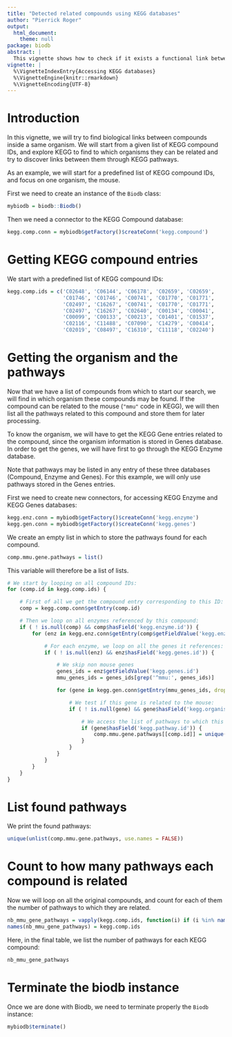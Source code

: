 ```yaml
---
title: "Detected related compounds using KEGG databases"
author: "Pierrick Roger"
output:
  html_document:
    theme: null
package: biodb
abstract: |
  This vignette shows how to check if it exists a functional link between compounds, in pathways, using KEGG databases.
vignette: |
  %\VignetteIndexEntry{Accessing KEGG databases}
  %\VignetteEngine{knitr::rmarkdown}
  %\VignetteEncoding{UTF-8}
---
```


# Introduction

In this vignette, we will try to find biological links between compounds inside a same organism. We will start from a given list of KEGG compound IDs, and explore KEGG to find to which organisms they can be related and try to discover links between them through KEGG pathways.

As an example, we will start for a predefined list of KEGG compound IDs, and focus on one organism, the mouse.

First we need to create an instance of the `Biodb` class:
```r
mybiodb = biodb::Biodb()
```

Then we need a connector to the KEGG Compound database:
```r
kegg.comp.conn = mybiodb$getFactory()$createConn('kegg.compound')
```

# Getting KEGG compound entries

We start with a predefined list of KEGG compound IDs:
```r
kegg.comp.ids = c('C02648', 'C06144', 'C06178', 'C02659', 'C02659',
                  'C01746', 'C01746', 'C00741', 'C01770', 'C01771',
                  'C02497', 'C16267', 'C00741', 'C01770', 'C01771',
                  'C02497', 'C16267', 'C02640', 'C00134', 'C00041',
                  'C00099', 'C00133', 'C00213', 'C01401', 'C01537',
                  'C02116', 'C11488', 'C07090', 'C14279', 'C00414',
                  'C02019', 'C08497', 'C16310', 'C11118', 'C02240')
```

# Getting the organism and the pathways

Now that we have a list of compounds from which to start our search, we will find in which organism these compounds may be found. If the compound can be related to the mouse (`"mmu"` code in KEGG), we will then list all the pathways related to this compound and store them for later processing.

To know the organism, we will have to get the KEGG Gene entries related to the compound, since the organism information is stored in Genes database.
In order to get the genes, we will have first to go through the KEGG Enzyme database.

Note that pathways may be listed in any entry of these three databases (Compound, Enzyme and Genes). For this example, we will only use pathways stored in the Genes entries.

First we need to create new connectors, for accessing KEGG Enzyme and KEGG Genes databases:
```r
kegg.enz.conn = mybiodb$getFactory()$createConn('kegg.enzyme')
kegg.gen.conn = mybiodb$getFactory()$createConn('kegg.genes')
```

We create an empty list in which to store the pathways found for each compound.
```r
comp.mmu.gene.pathways = list()
```
This variable will therefore be a list of lists.

```r
# We start by looping on all compound IDs:
for (comp.id in kegg.comp.ids) {

	# First of all we get the compound entry corresponding to this ID:
	comp = kegg.comp.conn$getEntry(comp.id)

	# Then we loop on all enzymes referenced by this compound:
	if ( ! is.null(comp) && comp$hasField('kegg.enzyme.id')) {
		for (enz in kegg.enz.conn$getEntry(comp$getFieldValue('kegg.enzyme.id'), drop = FALSE)) {

			# For each enzyme, we loop on all the genes it references:
			if ( ! is.null(enz) && enz$hasField('kegg.genes.id')) {

				# We skip non mouse genes
				genes_ids = enz$getFieldValue('kegg.genes.id')
				mmu_genes_ids = genes_ids[grep('^mmu:', genes_ids)]

				for (gene in kegg.gen.conn$getEntry(mmu_genes_ids, drop = FALSE)) {

					# We test if this gene is related to the mouse:
					if ( ! is.null(gene) && gene$hasField('kegg.organism.code') && gene$getFieldValue('kegg.organism.code') == 'mmu') {

						# We access the list of pathways to which this gene is related, and store it in our variable:
						if (gene$hasField('kegg.pathway.id')) {
							comp.mmu.gene.pathways[[comp.id]] = unique(c(comp.mmu.gene.pathways[[comp.id]], gene$getFieldValue('kegg.pathway.id')))
						}
					}
				}
			}
		}
	}
}
```

# List found pathways

We print the found pathways:
```r
unique(unlist(comp.mmu.gene.pathways, use.names = FALSE))
```

# Count to how many pathways each compound is related

Now we will loop on all the original compounds, and count for each of them the number of pathways to which they are related.

```r
nb_mmu_gene_pathways = vapply(kegg.comp.ids, function(i) if (i %in% names(comp.mmu.gene.pathways)) length(comp.mmu.gene.pathways[[i]]) else 0, FUN.VALUE = 0)
names(nb_mmu_gene_pathways) = kegg.comp.ids
```

Here, in the final table, we list the number of pathways for each KEGG compound:
```r
nb_mmu_gene_pathways
```

# Terminate the biodb instance

Once we are done with Biodb, we need to terminate properly the `Biodb` instance:
```r
mybiodb$terminate()
```
